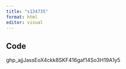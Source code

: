 ```yaml
---
title: "s134735"
format: html
editor: visual
---
```


## Code
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
